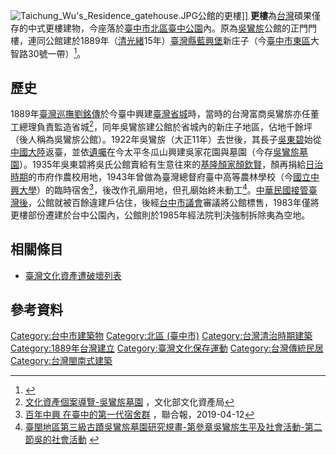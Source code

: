 [[File:Taichung_Wu's_Residence_gatehouse.JPG|thumb]]公館的更樓]]
'''更樓'''為[[台灣|台灣]]碩果僅存的中式更樓建物，今座落於[[臺中市|臺中市]][[北區_(臺中市)|北區]][[臺中公園|臺中公園]]內。原為[[吳鸞旂|吳鸞旂]]公館的正門門樓，連同公館建於1889年（[[清|清]][[光緒|光緒]]15年）[[臺灣縣_(1887年－1895年)|臺灣縣]][[藍興堡|藍興堡]]新庄子（今[[臺中市|臺中市]][[東區_(臺中市)|東區]]大智路30號一帶）<ref>{{cite book|author=陳仕賢 |title=《台灣的古墓》 |publisher=遠足文化 |location=臺北縣新店市 |isbn=978-986-6731-01-3 |pages=113－114頁 |date=2007年10月}}</ref>。

==歷史==
1889年[[臺灣巡撫|臺灣巡撫]][[劉銘傳|劉銘傳]]於今臺中興建[[臺灣省城|臺灣省城]]時，當時的台灣富商吳鸞旂亦任董工總理負責監造省城<ref>[http://www.boch.gov.tw/boch/frontsite/cultureassets/caseBasicInfoAction.do?method=doViewCaseBasicInfo&caseId=LA09602000169&version=1&assetsClassifyId=1.1 文化資產個案導覽-吳鸞旂墓園] {{webarchive|url=https://web.archive.org/web/20160417061607/http://www.boch.gov.tw/boch/frontsite/cultureassets/caseBasicInfoAction.do?method=doViewCaseBasicInfo&caseId=LA09602000169&version=1&assetsClassifyId=1.1 |date=2016-04-17 }}，文化部文化資產局</ref>，同年吳鸞旂建公館於省城內的新庄子地區，佔地千餘坪（後人稱為吳鸞旂公館）。1922年吳鸞旂（大正11年）去世後，其長子[[吳東碧|吳東碧]]始從[[中國大陸|中國大陸]]返臺，並依[[遺囑|遺囑]]在今太平冬瓜山興建吳家花園與墓園（今存[[吳鸞旂墓園|吳鸞旂墓園]]）。1935年吳東碧將吳氏公館賣給有生意往來的[[基隆顏家|基隆顏家]][[顏欽賢|顏欽賢]]，顏再捐給[[台灣日治時期|日治時期]]的市府作農校用地，1943年曾做為臺灣總督府臺中高等農林學校（今[[國立中興大學|國立中興大學]]）的臨時宿舍<ref>[https://udn.com/news/story/6965/3744858 百年中興 在臺中的第一代宿舍群] {{Wayback|url=https://udn.com/news/story/6965/3744858 |date=20190422092452 }}，聯合報，2019-04-12</ref>，後改作孔廟用地，但孔廟始終未動工<ref>[http://www.tchac.taichung.gov.tw/df_ufiles/h/03_%E7%AC%AC%E5%8F%83%E7%AB%A0.pdf 臺閩地區第三級古蹟吳鸞旂墓園研究規畫-第參章吳鸞旂生平及社會活動-第二節吳的社會活動] {{webarchive|url=https://web.archive.org/web/20160307181600/http://www.tchac.taichung.gov.tw/df_ufiles/h/03_%E7%AC%AC%E5%8F%83%E7%AB%A0.pdf |date=2016-03-07 }}</ref>。[[臺灣戰後時期|中華民國接管臺灣後]]，公館就被百餘違建戶佔住，後經[[臺中市議會|台中市議會]]審議將公館標售，1983年僅將更樓部份遷建於台中公園內，公館則於1985年經法院判決強制拆除夷為空地。

== 相關條目 ==
*[[臺灣文化資產遭破壞列表|臺灣文化資產遭破壞列表]]

==參考資料==
<div class="references-small">
<references />
</div>

[[Category:台中市建築物|Category:台中市建築物]]
[[Category:北區_(臺中市)|Category:北區 (臺中市)]]
[[Category:台灣清治時期建築|Category:台灣清治時期建築]]
[[Category:1889年台灣建立|Category:1889年台灣建立]]
[[Category:臺灣文化保存運動|Category:臺灣文化保存運動]]
[[Category:台灣傳統民居|Category:台灣傳統民居]]
[[Category:台灣閩南式建築|Category:台灣閩南式建築]]